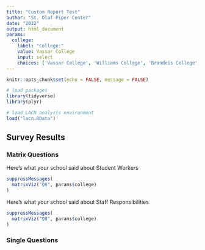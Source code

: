 ```yaml
---
title: "Custom Report Test"
author: "St. Olaf Piper Center"
date: "2022"
output: html_document
params:
  college:
    label: "College:"
    value: Vassar College
    input: select
    choices: ['Vassar College', 'Williams College', 'Brandeis College', 'College of the Holy Cross', 'Franklin and Marshall College']
---
```


```r
knitr::opts_chunk$set(echo = FALSE, message = FALSE)

# load packages
library(tidyverse)
library(plyr)

# load LACN analysis environment
load("lacn.RData")
```


## Survey Results {.tabset}

### Matrix Questions

Here's what your school said about Student Workers

```r

suppressMessages(
  matrixViz("Q6", params$college)
)

```

Here's what your school said about Staff Responsibilities

```r
suppressMessages(
  matrixViz("Q8", params$college)
)
```


### Single Questions
